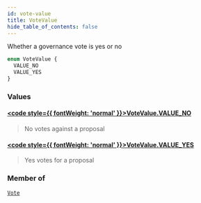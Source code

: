 ```yaml
---
id: vote-value
title: VoteValue
hide_table_of_contents: false
---
```








Whether a governance vote is yes or no

```graphql
enum VoteValue {
  VALUE_NO
  VALUE_YES
}
```


### Values

#### [<code style={{ fontWeight: 'normal' }}>VoteValue.<b>VALUE_NO</b></code>](#) 
> No votes against a proposal
> 

#### [<code style={{ fontWeight: 'normal' }}>VoteValue.<b>VALUE_YES</b></code>](#) 
> Yes votes for a proposal
> 



### Member of

[`Vote`](/mainnet/api/graphql/objects/vote)  <Badge class="secondary" text="object"/>



